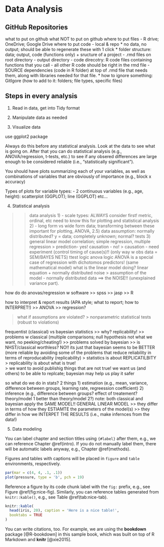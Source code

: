 # Data Analysis {#intro}

## GitHub Repositories

what to put on github
what NOT to put on github
where to put files - R drive; OneDrive; Google Drive
where to put code - local & repo
* no data, no output; should be able to regenerate these with 1 click
* folder structure: data; output, code (functions only)
+  sructure of a project
- .rmd files on root directory
- output directory
- code direcotry: R code files containing functions that you call
- all other R code should be right in the rmd file
- SOURCE dependencies (code in R folder) at top of .rmd file that needs them, along with libraries needed for that file.
* how to ignore something: GitIgore (how to add to it: folders; file types, specific files)


## Steps in every analysis

1) Read in data, get into Tidy format

2) Manipulate data as needed

3) Visualize data

use ggplot2 package

Always do this before any statistical analysis.  Look at the data to see what is going on.  After that you can do statistical analysis (e.g., ANOVA/regression, t-tests, etc.) to see if any obsered differences are large enough to be considered reliable (i.e., "statistically significant"). 

You should have plots summarizing each of your variables, as well as combinations of variables that are obviously of importance (e.g., block x accuracy)

Types of plots for variable types:
- 2 continuous variables (e.g., age, height): scatterplot (GGPLOT); line (GGPLOT)
etc...

4) Statistical analysis

>> data analysis
1) - scale types: ALWAYS consider first!
> metric, ordinal, etc
> need to know this for plotting and statistical analysis
2) - long form vs wide form data; transforming between these
>> important for plotting, ANOVA, 
2.5) data assumption: normally distributed?  y = data; completely unknown; normal? tests
3) general linear model
>> correlation; simple regression, multiple regression
>>> prediction- yes!  causation - no!
>>> causation - need experiment (control timing of cause(s)!! (only way w obs data = SEM/BAYES NETS)
> ttest logic
> anova logic
> ANOVA is a special case of regression with dichotomos predictors! (same mathematical model)
> what is the linear model doing?  linear equation + normally distributed noise
>>> assumption of the model - normally distributed data ==> the NOISE!! (unexplained variance part). 
> 

how do do anovas/regression w software
>> spss
>> jasp
>> R

how to interpret & report results (APA style; what to report; how to INTERPRET!)
>> ANOVA 
>> regression? 

> what if assumptions are violated? 
>> nonparametric statistical tests (robust to violations)

frequentist (classical) vs bayesian statistics
>> why? replicability!
>> problems w classical (multiple comparisons; null hypothesis not what we want, no peeking/cheating!) 
>> problems solved by bayesian
>> is NHST/classical worthless?  NO!!  its just that bayesian seems to be BETTER (more reliable by avoiding some of the problems that reduce reliability in terms of reproducability (replicability)
> statistics is about REPLICATILBITY
> replicability is about what is true!  
> we want to avoid publishig things that are not true! we want us (and others) to be able to replcate; bayesian may help us play it safer

so what do we do in stats? 2 things
1) estimation (e.g., mean, variance, difference between groups, learning rate, regreession coefficient)
2) inference (e.g., difference between groups?  effect of treatement? theory/model 1 better than theory/model 2?)
note: both classical and bayesian apply the SAME MODEL!! GENERAL LINEAR MODEL
>> they differ in terms of how they ESTIAMTE the parameters of the model(s)
>> they differ in how we INTERPET THE RESULTS (i.e., make infernces from the data!)







5) Data modeling 

























You can label chapter and section titles using `{#label}` after them, e.g., we can reference Chapter \@ref(intro). If you do not manually label them, there will be automatic labels anyway, e.g., Chapter \@ref(methods).

Figures and tables with captions will be placed in `figure` and `table` environments, respectively.

```r
par(mar = c(4, 4, .1, .1))
plot(pressure, type = 'b', pch = 19)
```

Reference a figure by its code chunk label with the `fig:` prefix, e.g., see Figure \@ref(fig:nice-fig). Similarly, you can reference tables generated from `knitr::kable()`, e.g., see Table \@ref(tab:nice-tab).

```r
knitr::kable(
  head(iris, 20), caption = 'Here is a nice table!',
  booktabs = TRUE
)
```

You can write citations, too. For example, we are using the **bookdown** package [@R-bookdown] in this sample book, which was built on top of R Markdown and **knitr** [@xie2015].
